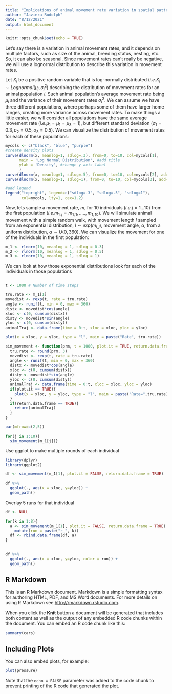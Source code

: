 ```yaml
---
title: "Implications of animal movement rate variation in spatial patterns of seed dispersal"
author: "Javiera Rudolph"
date: "8/12/2021"
output: html_document
---
```


```r
knitr::opts_chunk$set(echo = TRUE)
```

Let's say there is a variation in animal movement rates, and it depends on multiple factors, such as size of the animal, breeding status, nesting, etc. So, it can also be seasonal. Since movement rates can't really be negative, we will use a lognormal distribution to describe this variation in movement rates. 

Let $X_i$ be a positive random variable that is log-normally distributed $(i.e. X_i \sim Lognormal(\mu_i, \sigma_i^2)$ describing the distribution of movement rates for an animal population $i$. Such animal population's average movement rate being $\mu_i$ and the variance of their movement rates $\sigma_i^2$. We can assume we have three different populations, where perhaps some of them have larger home ranges, creating more variance across movement rates. To make things a little easier, we will consider all populations have the same average movement rate $(i.e. \mu_1=\mu_1=\mu_3 = 1)$, but different standard deviation $(\sigma_1=0.3, \sigma_2=0.5, \sigma_3=0.5)$. We can visualize the distribution of movement rates for each of these populations:

```r
mycols <- c("black", "blue", "purple")
#create density plots
curve(dlnorm(x, meanlog=1, sdlog=.3), from=0, to=10, col=mycols[1],
      main = 'Log Normal Distribution', #add title
      ylab = 'Density', #change y-axis label
      )
curve(dlnorm(x, meanlog=1, sdlog=.5), from=0, to=10, col=mycols[2], add=TRUE)
curve(dlnorm(x, meanlog=1, sdlog=1), from=0, to=10, col=mycols[3], add=TRUE)

#add legend
legend("topright", legend=c("sdlog=.3", "sdlog=.5", "sdlog=1"),
       col=mycols, lty=1, cex=1.2)
```


Now, lets sample a movement rate, $m$, for 10 individuals $(i.e. j = 1...10)$ from the first population $(i.e. m_{1,j} = m_{1,1}, ....., m_{1,10})$. We will simulate animal movement with a simple random walk, with movement length $l$ sampled from an exponential distribution, $l \sim exp(m_{i,j})$, movement angle, $\alpha$, from a uniform distribution, $\alpha \sim U(0, 360)$. We can visualize the movement for one of the individuals in the first population:

```r
m_1 <- rlnorm(10, meanlog = 1, sdlog = 0.3)
m_2 <- rlnorm(10, meanlog = 1, sdlog = 0.5)
m_3 <- rlnorm(10, meanlog = 1, sdlog = 1)
```

We can look at how those exponential distributions look for each of the individuals in those populations

```r

```



```r
t <- 1000 # Number of time steps

tru.rate <- m_1[1]
movedist <- rexp(t, rate = tru.rate)
angle <- runif(t, min = 0, max = 360)
distx <- movedist*cos(angle)
xloc <- c(0, cumsum(distx))
disty <- movedist*sin(angle)
yloc <- c(0, cumsum(disty))
animalTraj <- data.frame(time = 0:t, xloc = xloc, yloc = yloc)

plot(x = xloc, y = yloc, type = "l", main = paste("Rate", tru.rate))

```
```r
sim_movement <- function(prm, t = 1000, plot.it = TRUE, return.data.frame = FALSE){
  tru.rate <- round(prm, 3)
  movedist <- rexp(t, rate = tru.rate)
  angle <- runif(t, min = 0, max = 360)
  distx <- movedist*cos(angle)
  xloc <- c(0, cumsum(distx))
  disty <- movedist*sin(angle)
  yloc <- c(0, cumsum(disty))
  animalTraj <- data.frame(time = 0:t, xloc = xloc, yloc = yloc)
  if(plot.it == TRUE){
    plot(x = xloc, y = yloc, type = "l", main = paste("Rate=",tru.rate))
  }
  if(return.data.frame == TRUE){
    return(animalTraj)
  }
}
```

```r
par(mfrow=c(2,5))

for(j in 1:10){
  sim_movement(m_1[j])}

```

Use ggplot to make multiple rounds of each individual
```r
library(dplyr)
library(ggplot2)

df <- sim_movement(m_1[1], plot.it = FALSE, return.data.frame = TRUE)

df %>% 
  ggplot(., aes(x = xloc, y=yloc)) +
  geom_path()

```
Overlay 5 runs for that individual

```r

df <- NULL

for(k in 1:8){
  a <- sim_movement(m_1[1], plot.it = FALSE, return.data.frame = TRUE) %>% 
    mutate(run = paste("r_", k))
  df <- rbind.data.frame(df, a)
}
  

df %>% 
  ggplot(., aes(x = xloc, y=yloc, color = run)) +
  geom_path()
```


## R Markdown

This is an R Markdown document. Markdown is a simple formatting syntax for authoring HTML, PDF, and MS Word documents. For more details on using R Markdown see <http://rmarkdown.rstudio.com>.

When you click the **Knit** button a document will be generated that includes both content as well as the output of any embedded R code chunks within the document. You can embed an R code chunk like this:

```r
summary(cars)
```

## Including Plots

You can also embed plots, for example:

```r
plot(pressure)
```

Note that the `echo = FALSE` parameter was added to the code chunk to prevent printing of the R code that generated the plot.
